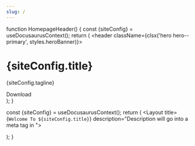 ---
slug: /
---

<!--import React from 'react';-->

function HomepageHeader() {
  const {siteConfig} = useDocusaurusContext();
  return (
    <header className={clsx('hero hero--primary', styles.heroBanner)}>
      <div className="container">
        <h1 className="hero__title">{siteConfig.title}</h1>
        <p className="hero__subtitle">{siteConfig.tagline}</p>
        <div className={styles.buttons}>
          <Link
            className="button button--secondary button--lg"
            to="https://github.com/sumeshir26/TimerX/releases">
            Download
          </Link>
        </div>
      </div>
    </header>
  );
}

  const {siteConfig} = useDocusaurusContext();
  return (
    <Layout
      title={`Welcome To ${siteConfig.title}`}
      description="Description will go into a meta tag in <head />">
      <HomepageHeader />
      <main>
        <HomepageFeatures />
      </main>
    </Layout>
  );
}
